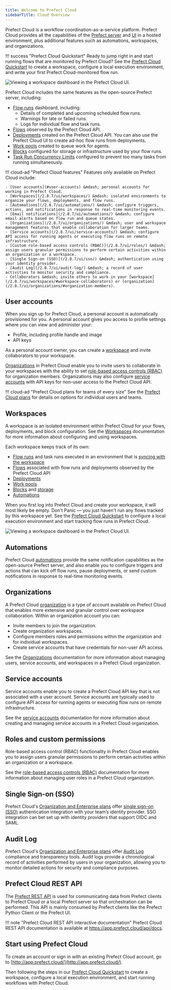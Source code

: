 ```yaml
---
title: Welcome to Prefect Cloud
sidebarTitle: Cloud Overview
---
```



Prefect Cloud is a workflow coordination-as-a-service platform. Prefect Cloud provides all the capabilities of the [Prefect server](/2.8.7/tutorials/orchestration/#running-the-prefect-server) and [UI](/2.8.7/ui/overview/) in a hosted environment, plus additional features such as automations, workspaces, and organizations.

!!! success "Prefect Cloud Quickstart"
    Ready to jump right in and start running flows that are monitored by Prefect Cloud? See the [Prefect Cloud Quickstart](/2.8.7/ui/cloud-quickstart/) to create a workspace, configure a local execution environment, and write your first Prefect Cloud-monitored flow run.

![Viewing a workspace dashboard in the Prefect Cloud UI.](../img/ui/cloud-workspace-dashboard.png)

Prefect Cloud includes the same features as the open-source Prefect server, including:

- [Flow runs](/2.8.7/ui/flow-runs/) dashboard, including:
    - Details of completed and upcoming scheduled flow runs.
    - Warnings for late or failed runs.
    - Logs for individual flow and task runs.
- [Flows](/2.8.7/ui/flows/) observed by the Prefect Cloud API. 
- [Deployments](/2.8.7/ui/deployments/) created on the Prefect Cloud API. You can also use the Prefect Cloud UI to create ad-hoc flow runs from deployments.
- [Work pools](/2.8.7/ui/work-pools/) created to queue work for agents.
- [Blocks](/2.8.7/ui/blocks/) configured for storage or infrastructure used by your flow runs.
- [Task Run Concurrency Limits](/2.8.7/ui/task-concurrency/) configured to prevent too many tasks from running simultaneously.

!!! cloud-ad "Prefect Cloud features"
    Features only available on Prefect Cloud include:

    - [User accounts](#user-accounts) &mdash; personal accounts for working in Prefect Cloud. 
    - [Workspaces](/2.8.7/ui/workspaces/) &mdash; isolated environments to organize your flows, deployments, and flow runs.
    - [Automations](/2.8.7/ui/automations/) &mdash; configure triggers, actions, and notifications in response to real-time monitoring events.
    - [Email notifications](/2.8.7/ui/automations/) &mdash; configure email alerts based on flow run and queue states.
    - [Organizations](/2.8.7/ui/organizations/) &mdash; user and workspace management features that enable collaboration for larger teams.
    - [Service accounts](/2.8.7/ui/service-accounts/) &mdash; configure API access for running agents or executing flow runs on remote infrastructure.
    - [Custom role-based access controls (RBAC)](/2.8.7/ui/roles/) &mdash; assign users granular permissions to perform certain activities within an organization or a workspace.
    - [Single Sign-on (SSO)](/2.8.7/ui/sso/) &mdash; authentication using your identity provider.
    - [Audit Log](/2.8.7/ui/audit-log/) &mdash; a record of user activities to monitor security and compliance.
    - Collaborators &mdash; invite others to work in your [workspace](/2.8.7/ui/workspaces/#workspace-collaborators) or [organization](/2.8.7/ui/organizations/#organization-members).

## User accounts

When you sign up for Prefect Cloud, a personal account is automatically provisioned for you. A personal account gives you access to profile settings where you can view and administer your: 

- Profile, including profile handle and image
- API keys

As a personal account owner, you can create a [workspace](#workspaces) and invite collaborators to your workspace. 

[Organizations](#organizations) in Prefect Cloud enable you to invite users to collaborate in your workspaces with the ability to set [role-based access controls (RBAC)](#roles-and-custom-permissions) for organization members. Organizations may also configure [service accounts](#service-accounts) with API keys for non-user access to the Prefect Cloud API.

!!! cloud-ad "Prefect Cloud plans for teams of every size"
    See the [Prefect Cloud plans](https://www.prefect.io/pricing/) for details on options for individual users and teams.

## Workspaces

A workspace is an isolated environment within Prefect Cloud for your flows, deployments, and block configuration. See the [Workspaces](/2.8.7/ui/workspaces/) documentation for more information about configuring and using workspaces.

Each workspace keeps track of its own:

- [Flow runs](/2.8.7/ui/flow-runs/) and task runs executed in an environment that is [syncing with the workspace](/2.8.7/ui/cloud/#workspaces)
- [Flows](/2.8.7/concepts/flows/) associated with flow runs and deployments observed by the Prefect Cloud API
- [Deployments](/2.8.7/concepts/deployments/)
- [Work pools](/2.8.7/concepts/work-pools/)
- [Blocks](/2.8.7/ui/blocks/) and [storage](/2.8.7/concepts/storage/)
- [Automations](/2.8.7/ui/automations/)

When you first log into Prefect Cloud and create your workspace, it will most likely be empty. Don't Panic &mdash; you just haven't run any flows tracked by this workspace yet. See the [Prefect Cloud Quickstart](/2.8.7/ui/cloud-quickstart/) to configure a local execution environment and start tracking flow runs in Prefect Cloud. 

![Viewing a workspace dashboard in the Prefect Cloud UI.](../img/ui/cloud-new-workspace.png)

## Automations

Prefect Cloud [automations](/2.8.7/ui/automations/) provide the same notification capabilities as the open-source Prefect server, and also enable you to configure triggers and actions that can kick off flow runs, pause deployments, or send custom notifications in response to real-time monitoring events. 

## Organizations <span class="badge orgs"></span>

A Prefect Cloud [organization](/2.8.7/ui/organizations/) is a type of account available on Prefect Cloud that enables more extensive and granular control over workspace collaboration. Within an organization account you can:

- Invite members to join the organization.
- Create organization workspaces.
- Configure members roles and permissions within the organization and for individual workspaces.
- Create service accounts that have credentials for non-user API access.

See the [Organizations](/2.8.7/ui/organizations/) documentation for more information about managing users, service accounts, and workspaces in a Prefect Cloud organization.

## Service accounts <span class="badge orgs"></span>

Service accounts enable you to create a Prefect Cloud API key that is not associated with a user account. Service accounts are typically used to configure API access for running agents or executing flow runs on remote infrastructure. 

See the [service accounts](/2.8.7/ui/service-accounts/) documentation for more information about creating and managing service accounts in a Prefect Cloud organization.

## Roles and custom permissions <span class="badge orgs"></span>

Role-based access control (RBAC) functionality in Prefect Cloud enables you to assign users granular permissions to perform certain activities within an organization or a workspace.

See the [role-based access controls (RBAC)](/2.8.7/ui/roles/) documentation for more information about managing user roles in a Prefect Cloud organization.

## Single Sign-on (SSO) <span class="badge orgs"></span> <span class="badge enterprise"></span>

Prefect Cloud's [Organization and Enterprise plans](https://www.prefect.io/pricing) offer [single sign-on (SSO)](/2.8.7/ui/sso/) authentication integration with your team’s identity provider. SSO integration can bet set up with identity providers that support OIDC and SAML.

## Audit Log <span class="badge orgs"></span> <span class="badge enterprise"></span>

Prefect Cloud's [Organization and Enterprise plans](https://www.prefect.io/pricing) offer [Audit Log](/2.8.7/ui/audit-log/) compliance and transparency tools. Audit logs provide a chronological record of activities performed by users in your organization, allowing you to monitor detailed actions for security and compliance purposes. 

## Prefect Cloud REST API

The [Prefect REST API](/2.8.7/api-ref/rest-api/) is used for communicating data from Prefect clients to Prefect Cloud or a local Prefect server so that orchestration can be performed. This API is mainly consumed by Prefect clients like the Prefect Python Client or the Prefect UI.

!!! note "Prefect Cloud REST API interactive documentation"
    Prefect Cloud REST API documentation is available at <a href="https://app.prefect.cloud/api/docs" target="_blank">https://app.prefect.cloud/api/docs</a>.


## Start using Prefect Cloud

To create an account or sign in with an existing Prefect Cloud account, go to [http://app.prefect.cloud/](http://app.prefect.cloud/).

Then following the steps in our [Prefect Cloud Quickstart](/2.8.7/ui/cloud-quickstart/) to create a workspace, configure a local execution environment, and start running workflows with Prefect Cloud.